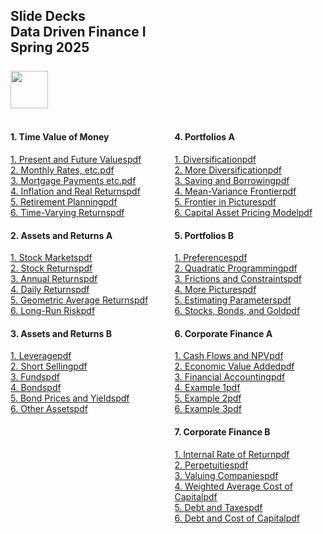 ## Slide Decks<br>Data Driven Finance I<br>Spring 2025<br><br>![](RiceBusiness-transparent-logo-sm.png){height="60"}<br>

:::: {.columns}

::: {.column width="50%"}

#### 1. Time Value of Money

[1. Present and Future Values](a01-fvs-pvs.html){target="_blank"}[pdf](a01-fvs-pvs.pdf){target="_blank"}<br>
[2. Monthly Rates, etc.](a02-monthly-rates.html){target="_blank"}[pdf](a02-monthly-rates.pdf){target="_blank"}<br>
[3. Mortgage Payments etc.](a03-mortgage-payments.html){target="_blank"}[pdf](a03-mortgage-payments.pdf){target="_blank"}<br>
[4. Inflation and Real Returns](a04-inflation.html){target="_blank"}[pdf](a04-inflation.pdf){target="_blank"}<br>
[5. Retirement Planning](a05-retirement-planning.html){target="_blank"}[pdf](a05-retirement-planning.pdf){target="_blank"}<br>
[6. Time-Varying Returns](a06-different-returns.html){target="_blank"}[pdf](a06-different-returns.pdf){target="_blank"}

#### 2. Assets and Returns A

[1. Stock Markets](b01-stock-market.html){target="_blank"}[pdf](b01-stock-market.pdf){target="_blank"}<br>
[2. Stock Returns](b02-stock-returns.html){target="_blank"}[pdf](b02-stock-returns.pdf)<br>
[3. Annual Returns](b03-annual-returns.html){target="_blank"}[pdf](b03-annual-returns.pdf){target="_blank"}<br>
[4. Daily Returns](b04-daily-returns.html){target="_blank"}[pdf](b04-daily-returns.pdf){target="_blank"}<br>
[5. Geometric Average Returns](b05-geometric-average-returns.html){target="_blank"}[pdf](b05-geometric-average-returns.pdf){target="_blank"}<br>
[6. Long-Run Risk](b06-long-run-risks.html){target="_blank"}[pdf](b06-long-run-risks.pdf){target="_blank"}

#### 3. Assets and Returns B

[1. Leverage](c01-leverage.html){target="_blank"}[pdf](c01-leverage.pdf){target="_blank"}<br>
[2. Short Selling](c02-short-sales.html){target="_blank"}[pdf](c02-short-sales.pdf){target="_blank"}<br>
[3. Funds](c03-funds.html){target="_blank"}[pdf](c03-funds.pdf){target="_blank"}<br>
[4. Bonds](c04-bonds.html){target="_blank"}[pdf](c04-bonds.pdf){target="_blank"}<br>
[5. Bond Prices and Yields](c05-bond-prices-and-yields.html){target="_blank"}[pdf](c05-bond-prices-and-yields.pdf){target="_blank"}<br>
[6. Other Assets](c06-other-assets.html){target="_blank"}[pdf](c06-other-assets.pdf){target="_blank"}

:::


::: {.column width="50%"}

#### 4. Portfolios A

[1. Diversification](d01-diversification.html){target="_blank"}[pdf](d01-diversification.pdf){target="_blank"}<br>
[2. More Diversification](d02-more-diversification.html){target="_blank"}[pdf](d02-more-diversification.pdf){target="_blank"}<br>
[3. Saving and Borrowing](d03-riskfree.html){target="_blank"}[pdf](d03-riskfree.pdf){target="_blank"}<br>
[4. Mean-Variance Frontier](d04-frontier.html){target="_blank"}[pdf](d04-frontier.pdf){target="_blank"}<br>
[5. Frontier in Pictures](d05-frontier-pictures.html){target="_blank"}[pdf](d05-frontier-pictures.pdf){target="_blank"}<br>
[6. Capital Asset Pricing Model](d06-capital-asset-pricing-model.html){target="_blank"}[pdf](d06-capital-asset-pricing-model.pdf){target="_blank"}

#### 5. Portfolios B

[1. Preferences](e01-preferences.html){target="_blank"}[pdf](e01-preferences.pdf){target="_blank"}<br>
[2. Quadratic Programming](e02-quadratic-programming.html){target="_blank"}[pdf](e02-quadratic-programming.pdf){target="_blank"}<br>
[3. Frictions and Constraints](e03-frictions-constraints.html){target="_blank"}[pdf](e03-frictions-constraints.pdf){target="_blank"}<br>
[4. More Pictures](e04-more-pictures.html){target="_blank"}[pdf](e04-more-pictures.pdf){target="_blank"}<br>
[5. Estimating Parameters](e05-estimating-parameters.html){target="_blank"}[pdf](e05-estimating-parameters.pdf){target="_blank"}<br>
[6. Stocks, Bonds, and Gold](e06-stocks-bonds-gold.html){target="_blank"}[pdf](e06-stocks-bonds-gold.pdf){target="_blank"}

#### 6. Corporate Finance A

[1. Cash Flows and NPV](f01-cash-flows.html){target="_blank"}[pdf](f01-cash-flows.pdf){target="_blank"}<br>
[2. Economic Value Added](f02-eva.html){target="_blank"}[pdf](f02-eva.pdf){target="_blank"}<br>
[3. Financial Accounting](f03-accounting.html){target="_blank"}[pdf](f03-accounting.pdf){target="_blank"}<br>
[4. Example 1](f04-example1.html){target="_blank"}[pdf](f04-example1.pdf){target="_blank"}<br>
[5. Example 2](f05-example2.html){target="_blank"}[pdf](f05-example2.pdf){target="_blank"}<br>
[6. Example 3](f06-example3.html){target="_blank"}[pdf](f06-example3.pdf){target="_blank"}

#### 7. Corporate Finance B

[1. Internal Rate of Return](g01-irr.html){target="_blank"}[pdf](g01-irr.pdf){target="_blank"}<br>
[2. Perpetuities](g02-perpetuities.html){target="_blank"}[pdf](g02-perpetuities.pdf){target="_blank"}<br>
[3. Valuing Companies](g03-valuing-companies.html){target="_blank"}[pdf](g03-valuing-companies.pdf){target="_blank"}<br>
[4. Weighted Average Cost of Capital](g04-wacc.html){target="_blank"}[pdf](g04-wacc.pdf){target="_blank"}<br>
[5. Debt and Taxes](g05-debt-taxes.html){target="_blank"}[pdf](g05-debt-taxes.pdf){target="_blank"}<br>
[6. Debt and Cost of Capital](g06-debt-cost-capital.html){target="_blank"}[pdf](g06-debt-cost-capital.pdf){target="_blank"}

:::
::::